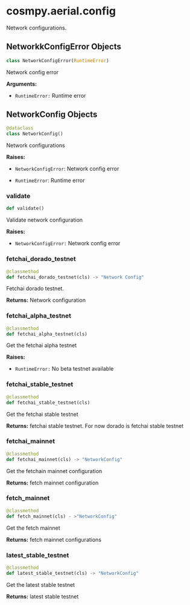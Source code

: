 # cosmpy.aerial.config 

Network configurations. 

## NetworkkConfigError Objects 

```py  
class NetworkConfigError(RuntimeError)
```

Network config error 

**Arguments:**

- `RuntimeError:` Runtime error 

## NetworkConfig Objects 

```py
@dataclass
class NetworkConfig()
```

Network configurations

**Raises:**

- `NetworkConfigError`: Network config error 

- `RuntimeError`: Runtime error 

### validate

```py
def validate()
```
Validate network configuration 

**Raises:**

- `NetworkConfigError:` Network config error 

### fetchai_dorado_testnet

```py 
@classmethod 
def fetchai_dorado_testnet(cls) -> "Network Config"
```

Fetchai dorado testnet. 

**Returns:** 
Network configuration 

### fetchai_alpha_testnet

```py
@classmethod
def fetchai_alpha_testnet(cls)
```

Get the fetchai alpha testnet 

**Raises:**

- `RuntimeError:` No beta testnet available 

### fetchai_stable_testnet 

```py 
@classmethod
def fetchai_stable_testnet(cls)
```

Get the fetchai stable testnet 

**Returns:**
fetchai stable testnet. For now dorado is fetchai stable testnet  

### fetchai_mainnet

```py 
@classmethod
def fetchai_mainnet(cls) -> "NetworkConfig"
```
Get the fetchain mainnet configuration 

**Returns:** 
fetch mainnet configuration

### fetch_mainnet

```py
@classmethod
def fetch_mainnet(cls) - >"NetworkConfig"
```
Get the fetch mainnet 

**Returns:**
fetch mainnet configurations

### latest_stable_testnet 

```py
@classmethod
def latest_stable_testnet(cls) -> "NetworkConfig"
```

Get the latest stable testnet 

**Returns:**
latest stable testnet 
